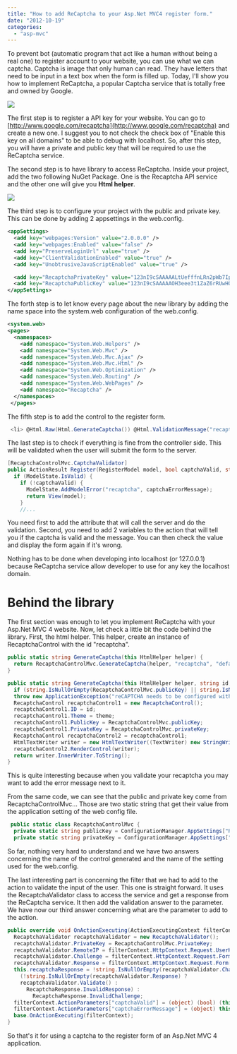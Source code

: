 ```yaml
---
title: "How to add ReCaptcha to your Asp.Net MVC4 register form."
date: "2012-10-19"
categories: 
  - "asp-mvc"
---
```


To prevent bot (automatic program that act like a human without being a real one) to register account to your website, you can use what we can captcha. Captcha is image that only human can read. They have letters that need to be input in a text box when the form is filled up. Today, I'll show you how to implement ReCaptcha, a popular Captcha service that is totally free and owned by Google.

![](images/recaptchaMVCScreen-331x400.png)

The first step is to register a API key for your website. You can go to [http://www.google.com/recaptcha](http://www.google.com/recaptcha) and create a new one. I suggest you to not check the check box of "Enable this key on all domains" to be able to debug with localhost. So, after this step, you will have a private and public key that will be required to use the ReCaptcha service.

The second step is to have library to access ReCaptcha. Inside your project, add the two following NuGet Package. One is the Recaptcha API service and the other one will give you **Html helper**. 

![](images/recaptchaMVC1-400x131.png)

The third step is to configure your project with the public and private key. This can be done by adding 2 appsettings in the web.config.

```xml
<appSettings> 
  <add key="webpages:Version" value="2.0.0.0" /> 
  <add key="webpages:Enabled" value="false" /> 
  <add key="PreserveLoginUrl" value="true" /> 
  <add key="ClientValidationEnabled" value="true" /> 
  <add key="UnobtrusiveJavaScriptEnabled" value="true" />

  <add key="RecaptchaPrivateKey" value="123nI9cSAAAAALtUefffnLRn2pWb7IpNrtOGQjzz" /> 
  <add key="RecaptchaPublicKey" value="123nI9cSAAAAAOH3eee3t1ZaZ6rRUwHQK4KMimfu" /> 
</appSettings> 
```


The forth step is to let know every page about the new library by adding the name space into the system.web configuration of the web.config.

```xml
<system.web> 
<pages> 
  <namespaces> 
    <add namespace="System.Web.Helpers" /> 
    <add namespace="System.Web.Mvc" /> 
    <add namespace="System.Web.Mvc.Ajax" /> 
    <add namespace="System.Web.Mvc.Html" /> 
    <add namespace="System.Web.Optimization" /> 
    <add namespace="System.Web.Routing" /> 
    <add namespace="System.Web.WebPages" /> 
    <add namespace="Recaptcha" />
  </namespaces> 
 </pages> 
```


The fifth step is to add the control to the register form.


```csharp
 <li> @Html.Raw(Html.GenerateCaptcha()) @Html.ValidationMessage("recaptcha") </li> 
```

The last step is to check if everything is fine from the controller side. This will be validated when the user will submit the form to the server.


```csharp
[RecaptchaControlMvc.CaptchaValidator] 
public ActionResult Register(RegisterModel model, bool captchaValid, string captchaErrorMessage) { 
  if (ModelState.IsValid) { 
    if (!captchaValid) { 
      ModelState.AddModelError("recaptcha", captchaErrorMessage); 
      return View(model); 
    } 
    //... 
``` 

You need first to add the attribute that will call the server and do the validation. Second, you need to add 2 variables to the action that will tell you if the captcha is valid and the message. You can then check the value and display the form again if it's wrong.

Nothing has to be done when developing into localhost (or 127.0.0.1) because ReCaptcha service allow developer to use for any key the localhost domain.

# Behind the library

The first section was enough to let you implement ReCaptcha with your Asp.Net MVC 4 website. Now, let check a little bit the code behind the library. First, the html helper. This helper, create an instance of RecaptchaControl with the id "recaptcha".

```csharp
public static string GenerateCaptcha(this HtmlHelper helper) { 
  return RecaptchaControlMvc.GenerateCaptcha(helper, "recaptcha", "default"); 
}

public static string GenerateCaptcha(this HtmlHelper helper, string id, string theme) { 
  if (string.IsNullOrEmpty(RecaptchaControlMvc.publicKey) || string.IsNullOrEmpty(RecaptchaControlMvc.privateKey)) 
  throw new ApplicationException("reCAPTCHA needs to be configured with a public & private key."); 
  RecaptchaControl recaptchaControl1 = new RecaptchaControl(); 
  recaptchaControl1.ID = id; 
  recaptchaControl1.Theme = theme; 
  recaptchaControl1.PublicKey = RecaptchaControlMvc.publicKey; 
  recaptchaControl1.PrivateKey = RecaptchaControlMvc.privateKey; 
  RecaptchaControl recaptchaControl2 = recaptchaControl1; 
  HtmlTextWriter writer = new HtmlTextWriter((TextWriter) new StringWriter()); 
  recaptchaControl2.RenderControl(writer);
  return writer.InnerWriter.ToString(); 
} 
```

This is quite interesting because when you validate your recaptcha you may want to add the error message next to it.

From the same code, we can see that the public and private key come from RecaptchaControlMvc... Those are two static string that get their value from the application setting of the web config file. 

```csharp
 public static class RecaptchaControlMvc { 
  private static string publicKey = ConfigurationManager.AppSettings["RecaptchaPublicKey"]; 
  private static string privateKey = ConfigurationManager.AppSettings["RecaptchaPrivateKey"]; 
```

So far, nothing very hard to understand and we have two answers concerning the name of the control generated and the name of the setting used for the web.config.

The last interesting part is concerning the filter that we had to add to the action to validate the input of the user. This one is straight forward. It uses the RecaptchaValidator class to access the service and get a response from the ReCaptcha service. It then add the validation answer to the parameter. We have now our third answer concerning what are the parameter to add to the action.

```csharp
public override void OnActionExecuting(ActionExecutingContext filterContext) { 
  RecaptchaValidator recaptchaValidator = new RecaptchaValidator(); 
  recaptchaValidator.PrivateKey = RecaptchaControlMvc.PrivateKey; 
  recaptchaValidator.RemoteIP = filterContext.HttpContext.Request.UserHostAddress; 
  recaptchaValidator.Challenge = filterContext.HttpContext.Request.Form["recaptcha_challenge_field"]; 
  recaptchaValidator.Response = filterContext.HttpContext.Request.Form["recaptcha_response_field"]; 
  this.recaptchaResponse = !string.IsNullOrEmpty(recaptchaValidator.Challenge) ? 
    (!string.IsNullOrEmpty(recaptchaValidator.Response) ? 
    recaptchaValidator.Validate() : 
      RecaptchaResponse.InvalidResponse) : 
        RecaptchaResponse.InvalidChallenge; 
  filterContext.ActionParameters["captchaValid"] = (object) (bool) (this.recaptchaResponse.IsValid ? 1 : 0); 
  filterContext.ActionParameters["captchaErrorMessage"] = (object) this.recaptchaResponse.ErrorMessage; 
  base.OnActionExecuting(filterContext); 
} 
```

So that's it for using a captcha to the register form of an Asp.Net MVC 4 application.
